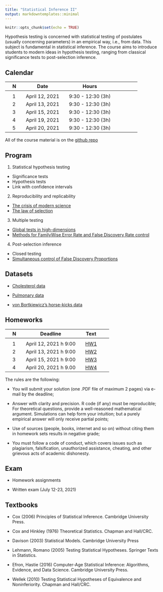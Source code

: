 ```yaml
---
title: "Statistical Inference II"
output: markdowntemplates::minimal
---
```


```r
knitr::opts_chunk$set(echo = TRUE)
```

Hypothesis testing is concerned with statistical testing of postulates (usually concerning parameters) in an empirical way, i.e., from data. 
This subject is fundamental in statistical inference. The course aims to introduce students to modern ideas in hypothesis testing, ranging from classical significance tests to post-selection inference.


## Calendar

|| N || Date || Hours || 
|-|-|-|-|-|-|-|-|-|-|-|
||  || ||  ||  || ||
|| 1 || April 12, 2021 || 9:30 - 12:30 (3h) ||
|| 2 || April 13, 2021 || 9:30 - 12:30 (3h) ||
|| 3 || April 15, 2021 || 9:30 - 12:30 (3h) ||
|| 4 || April 19, 2021 || 9:30 - 12:30 (3h) ||
|| 5 || April 20, 2021 || 9:30 - 12:30 (3h) ||


All of the course material is on the 
[github repo](https://github.com/aldosolari/SI2)


<!-- ## Program and resources -->

## Program

1. Statistical hypothesis testing

- Significance tests
- Hypothesis tests
- Link with confidence intervals

2. Reproducibility and replicability

- [The crisis of modern science](docs/slide/2_crisis.pdf)
- [The law of selection](docs/slide/3_lawsel.pdf)

3. Multiple testing

- [Global tests in high-dimensions](docs/slide/4_glob.pdf)
- [Methods for FamilyWise Error Rate and False Discovery Rate control](docs/slide/5_mt.pdf)

4. Post-selection inference

- Closed testing
- [Simultaneous control of False Discovery Proportions](docs/slide/6_FDP.pdf)


## Datasets

* [Cholesterol data](docs/data/cholesterol.html)

* [Pulmonary data](docs/data/pulmonary.html)

* [von Bortkiewicz’s horse-kicks data](docs/data/vanBort.html)

## Homeworks

|| N  || Deadline || Text ||
|-|-|-|-|-|-|-|-|
||  || ||  ||  || ||
|| 1 ||  April 12, 2021 h 9:00 || [HW1](docs/hw/hw1.html) ||
|| 2 ||  April 13, 2021 h 9:00|| [HW2](docs/hw/hw2.html) ||
|| 3 ||  April 15, 2021 h 9:00 || [HW3](docs/hw/hw3.html) ||
|| 4 || April 20, 2021 h 9.00 || [HW4](docs/hw/hw4.html) ||


The rules are the following:

* You will submit your solution (one .PDF file of maximum 2 pages) via e-mail by the deadline; 

* Answer with clarity and precision. R code (if any) must be reproducible; For theoretical questions, provide a well-reasoned mathematical argument. Simulations can help form your intuition; but a purely empirical answer will only receive partial points;

* Use of sources (people, books, internet and so on) without citing them in homework sets results in negative grade;

* You must follow a code of conduct, which covers issues such as plagiarism, falsification, unauthorized assistance, cheating, and other grievous acts of academic dishonesty.


## Exam

* Homework assignments

* Written exam (July 12-23, 2021)


## Textbooks

* Cox (2006) Principles of Statistical Inference. Cambridge University Press.

* Cox and Hinkley (1976) Theoretical Statistics. Chapman and Hall/CRC.

* Davison (2003) Statistical Models. Cambridge University Press

* Lehmann, Romano (2005) Testing Statistical Hypotheses. Springer Texts in Statistics.

* Efron, Hastie (2016) Computer-Age Statistical Inference: Algorithms, Evidence, and Data Science. Cambridge University Press.

* Wellek (2010) Testing Statistical Hypotheses of Equivalence and Noninferiority. Chapman and Hall/CRC.


<!-- ## Acknowledgements  -->

<!-- Much of the course content was inspired by the following courses: -->

<!-- * [Theory of Statistics](https://statweb.stanford.edu/~candes/teaching/stats300c/) by Prof. Emmanuel Candès -->

<!-- * [Statistical methods for reproducibility](https://www.stat.cmu.edu/~aramdas/reproducibility19/r19.html) by Prof. Aaditya Ramdas -->

<!-- and on a number of other sources. -->


<!-- ## Disclaimer -->

<!-- The course material contains images obtained by routine Google Images searches. Some of these images may perhaps be copyright. They are included here for -->
<!-- educational noncommercial purposes and are considered to be covered by the doctrine -->
<!-- of Fair Use. In any event they are easily available from Google Images. It's not -->
<!-- feasible to give full scholarly credit to the creators of these images. We hope they can -->
<!-- be satisfied with the positive role they are playing in the educational process. -->
